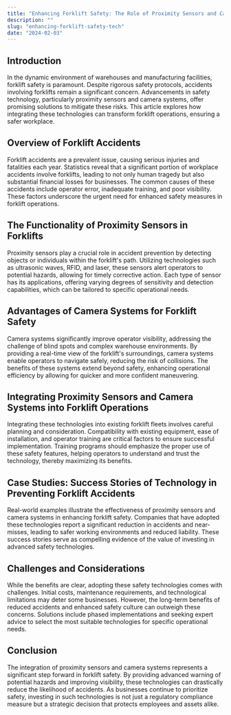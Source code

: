 ```yaml
---
title: "Enhancing Forklift Safety: The Role of Proximity Sensors and Camera Systems"
description: ""
slug: "enhancing-forklift-safety-tech"
date: "2024-02-03"
---
```



## Introduction

In the dynamic environment of warehouses and manufacturing facilities, forklift safety is paramount. Despite rigorous safety protocols, accidents involving forklifts remain a significant concern. Advancements in safety technology, particularly proximity sensors and camera systems, offer promising solutions to mitigate these risks. This article explores how integrating these technologies can transform forklift operations, ensuring a safer workplace.

## Overview of Forklift Accidents

Forklift accidents are a prevalent issue, causing serious injuries and fatalities each year. Statistics reveal that a significant portion of workplace accidents involve forklifts, leading to not only human tragedy but also substantial financial losses for businesses. The common causes of these accidents include operator error, inadequate training, and poor visibility. These factors underscore the urgent need for enhanced safety measures in forklift operations.

## The Functionality of Proximity Sensors in Forklifts

Proximity sensors play a crucial role in accident prevention by detecting objects or individuals within the forklift's path. Utilizing technologies such as ultrasonic waves, RFID, and laser, these sensors alert operators to potential hazards, allowing for timely corrective action. Each type of sensor has its applications, offering varying degrees of sensitivity and detection capabilities, which can be tailored to specific operational needs.

## Advantages of Camera Systems for Forklift Safety

Camera systems significantly improve operator visibility, addressing the challenge of blind spots and complex warehouse environments. By providing a real-time view of the forklift's surroundings, camera systems enable operators to navigate safely, reducing the risk of collisions. The benefits of these systems extend beyond safety, enhancing operational efficiency by allowing for quicker and more confident maneuvering.

## Integrating Proximity Sensors and Camera Systems into Forklift Operations

Integrating these technologies into existing forklift fleets involves careful planning and consideration. Compatibility with existing equipment, ease of installation, and operator training are critical factors to ensure successful implementation. Training programs should emphasize the proper use of these safety features, helping operators to understand and trust the technology, thereby maximizing its benefits.

## Case Studies: Success Stories of Technology in Preventing Forklift Accidents

Real-world examples illustrate the effectiveness of proximity sensors and camera systems in enhancing forklift safety. Companies that have adopted these technologies report a significant reduction in accidents and near-misses, leading to safer working environments and reduced liability. These success stories serve as compelling evidence of the value of investing in advanced safety technologies.

## Challenges and Considerations

While the benefits are clear, adopting these safety technologies comes with challenges. Initial costs, maintenance requirements, and technological limitations may deter some businesses. However, the long-term benefits of reduced accidents and enhanced safety culture can outweigh these concerns. Solutions include phased implementations and seeking expert advice to select the most suitable technologies for specific operational needs.

## Conclusion

The integration of proximity sensors and camera systems represents a significant step forward in forklift safety. By providing advanced warning of potential hazards and improving visibility, these technologies can drastically reduce the likelihood of accidents. As businesses continue to prioritize safety, investing in such technologies is not just a regulatory compliance measure but a strategic decision that protects employees and assets alike.

